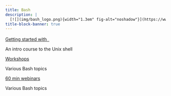 ```yaml
---
title: Bash
description: |
  [![](img/bash_logo.png){width="1.3em" fig-alt="noshadow"}](https://www.gnu.org/software/bash/) &nbsp;scripting & command line utilities
title-block-banner: true
---
```


:::{layout="[[5, 5], [5, -5]]"}

:::{.card2 .mb-3}

:::{.card-body2}

[Getting started with &nbsp;![](img/bash_logo.png){width="1.2em" fig-alt="noshadow"}](top_intro.qmd){.card-title2 .stretched-link}

[An intro course to the Unix shell]{.text-muted}

:::

:::

:::{.card3 .mb-3}

:::{.card-body2}

[Workshops](intro_scripting.qmd){.card-title2 .stretched-link}

[Various Bash topics]{.text-muted}

:::

:::

:::{.card3 .mb-3}

:::{.card-body2}

[60 min webinars](tools1.qmd){.card-title2 .stretched-link}

[Various Bash topics]{.text-muted}

:::

:::

::::
